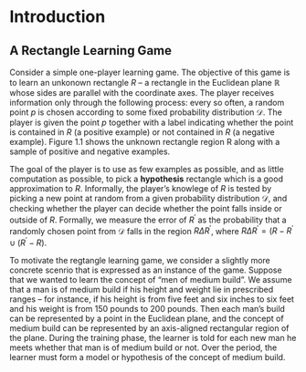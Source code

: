 \mainmatter

# Introduction

## A Rectangle Learning Game

Consider a simple one-player learning game.
The objective of this game is to learn an unkonown rectangle $R$ -- a
rectangle in the Euclidean plane $\mathbb{R}$ whose sides are parallel
with the coordinate axes.
The player receives information only through the following process: every
so often, a random point $p$ is chosen according to some fixed probability
distribution $\mathcal{D}$.
The player is given the point $p$ together with a label indicating whether 
the point is contained in $R$ (a positive example) or not contained in $R$ (a negative example).
Figure 1.1 shows the unknown rectangle region R along with a sample of
positive and negative examples.

The goal of the player is to use as few examples as possible, and as
little computation as possible, to pick a **hypothesis** rectangle which
is a good approximation to $R$.
Informally, the player's knowlege of $R$ is tested by picking a new point
at random from a given probability distribution $\mathcal{D}$,
and checking whether the player can decide whether the point falls inside
or outside of $R$.
Formally, we measure the error of $R^{\prime}$ as the probability that a
randomly chosen point from $\mathcal{D}$ falls in the region $R \Delta
R^{\prime}$, where $R\Delta R^{\prime} = (R-R^{\prime} \cup
(R^{\prime}-R)$.

To motivate the regtangle learning game, we consider a slightly more
concrete scenrio that is expressed as an instance of the game.
Suppose that we wanted to learn the concept of "men of medium build".
We assume that a man is of medium build if his height and weight lie in
prescribed ranges -- for instance, if his height is from five feet and six
inches to six feet and his weight is from 150 pounds to 200 pounds.
Then each man's build can be represented by a point in the Euclidean
plane, and the concept of medium build can be represented by an
axis-aligned rectangular region of the plane.
During the training phase, the learner is told for each new man he meets
whether that man is of medium build or not.
Over the period, the learner must form a model or hypothesis of the
concept of medium build.
